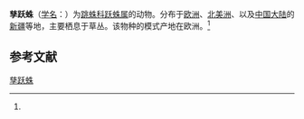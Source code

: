 {{Speciesbox
| name = 孳跃蛛
| status = 
| status_system = 
| image = 
| genus = Sitticus
| species = zimmermanni
| authority = (Simon, 1877)<ref name='id14879'>{{cite web| url =http://www.bioinfo.cn/db05/BjdwSpecies.php?action=view&id=14879| title =孳跃蛛| work =《中国动物物种编目数据库》| publisher =中国科学院微生物研究所| author =中国科学院动物研究所| accessdate =2009-04-28| deadurl =yes| archiveurl =https://web.archive.org/web/20160305110303/http://www.bioinfo.cn/db05/BjdwSpecies.php?action=view&id=14879| archivedate =2016-03-05}}</ref>
}}

'''孳跃蛛'''（[[学名|学名]]：{{lang|la|''Sitticus zimmermanni''}}）为[[跳蛛科|跳蛛科]][[跃蛛属|跃蛛属]]的动物。分布于[[欧洲|欧洲]]、[[北美洲|北美洲]]、以及[[中国大陆|中国大陆]]的[[新疆|新疆]]等地，主要栖息于草丛。该物种的模式产地在欧洲。<ref name='id14879'/>

== 参考文献 ==
{{reflist}}

{{Wikispecies|Sitticus zimmermanni}}
{{Taxonbar|from=Q3220952}}

[[Category:跃蛛属|孳跃蛛]]


{{蜘蛛小作品}}